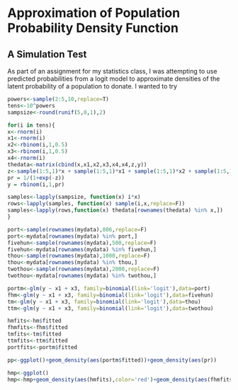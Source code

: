 # Approximation of Population Probability Density Function
## A Simulation Test

As part of an assignment for my statistics class, I was attempting to use predicted probabilities from a logit model to approximate densities of the latent probability of a population to donate. I wanted to try 

```r
powers<-sample(2:5,10,replace=T)
tens<-10^powers
sampsize<-round(runif(5,0,1),2)

for(i in tens){
x<-rnorm(i)
x1<-rnorm(i)
x2<-rbinom(i,1,0.5)
x3<-rbinom(i,1,0.5)
x4<-rnorm(i)
thedata<-matrix(cbind(x,x1,x2,x3,x4,x4,z,y))
z<-sample(1:5,1)*x + sample(1:5,1)*x1 + sample(1:5,1)*x2 + sample(1:5,1)*x3 + sample(1:5,1)*x4 + rnorm(i)
pr = 1/(1+exp(-z))
y = rbinom(i,1,pr)

samples<-lapply(sampsize, function(x) i*x)
rows<-lapply(samples, function(x) sample(i,x,replace=F))
samples<-lapply(rows,function(x) thedata[rownames(thedata) %in% x,])
}

port<-sample(rownames(mydata),806,replace=F)
port<-mydata[rownames(mydata) %in% port,]
fivehun<-sample(rownames(mydata),500,replace=F)
fivehun<-mydata[rownames(mydata) %in% fivehun,]
thou<-sample(rownames(mydata),1000,replace=F)
thou<-mydata[rownames(mydata) %in% thou,]
twothou<-sample(rownames(mydata),2000,replace=F)
twothou<-mydata[rownames(mydata) %in% twothou,]

portm<-glm(y ~ x1 + x3, family=binomial(link='logit'),data=port)
fhm<-glm(y ~ x1 + x3, family=binomial(link='logit'),data=fivehun)
tm<-glm(y ~ x1 + x3, family=binomial(link='logit'),data=thou)
ttm<-glm(y ~ x1 + x3, family=binomial(link='logit'),data=twothou)

hmfits<-hm$fitted
fhmfits<-fhm$fitted
tmfits<-tm$fitted
ttmfits<-ttm$fitted
portfits<-portm$fitted

pp<-ggplot()+geom_density(aes(portm$fitted))+geom_density(aes(pr))

hmp<-ggplot()
hmp<-hmp+geom_density(aes(hmfits),color='red')+geom_density(aes(fhmfits),color='blue')+geom_density(aes(tmfits),color='green')+geom_density(aes(ttmfits),color='pink')+geom_density(aes(pr))+theme_bw()
```

